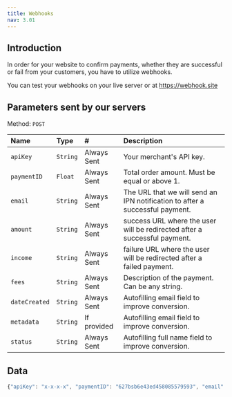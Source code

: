 ```yaml
---
title: Webhooks
nav: 3.01
---
```


## Introduction

In order for your website to confirm payments, whether they are successful or fail from your customers, you have to utilize webhooks.

You can test your webhooks on your live server or at https://webhook.site




## Parameters sent by our servers

Method: ``POST`` 

| Name      | Type                                                                                   | #      | Description                            |
| :-------- | :------------------------------------------------------------------------------------- | :-------- | :------------------------------------- |
| `apiKey` | `String` | Always Sent | Your merchant's API key. |
| `paymentID` | `Float` | Always Sent | Total order amount. Must be equal or above 1. |
| `email` | `String` | Always Sent | The URL that we will send an IPN notification to after a successful payment. |
| `amount` | `String` | Always Sent | success URL where the user will be redirected after a successful payment. |
| `income` | `String` | Always Sent | failure URL where the user will be redirected after a failed payment. |
| `fees` | `String` | Always Sent | Description of the payment. Can be any string. |
| `dateCreated` | `String` | Always Sent | Autofilling email field to improve conversion. |
| `metadata` | `String` | If provided | Autofilling email field to improve conversion. |
| `status` | `String` | Always Sent | Autofilling full name field to improve conversion. |

## Data

```javascript 
{"apiKey": "x-x-x-x", "paymentID": "627bsb6e43ed458085579593", "email": "andrew@gmail.com", "amount": 5, "income": 4.05, "fees": 0.95, "metadata": { country: 'US', some_parameter_here: '360' } , "dateCreated": "2022-01-01 06:00:00", "status": "completed"}
```